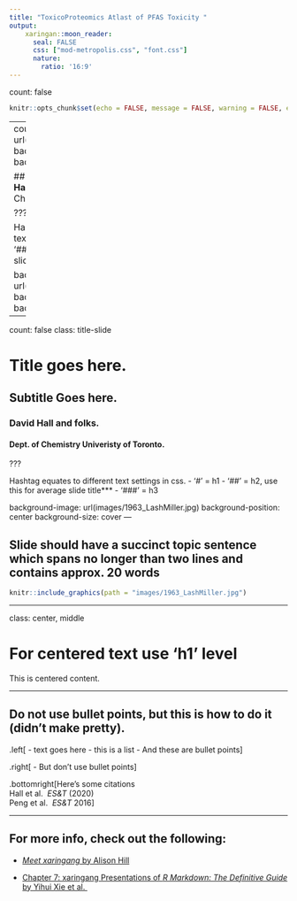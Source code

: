 ```yaml
---
title: "ToxicoProteomics Atlast of PFAS Toxicity "
output: 
    xaringan::moon_reader:
      seal: FALSE
      css: ["mod-metropolis.css", "font.css"]
      nature:
        ratio: '16:9'
---
```


count: false

```r
knitr::opts_chunk$set(echo = FALSE, message = FALSE, warning = FALSE, error = FALSE)
```

<!-- 
  colours: 
    oxford blue #0A214F
    White #FFFFFF
    Portland Orange #F46036
    Titatium Yellow #F0E100
    Persian Green #1B998B
-->

---
count: false
background-image: url(images/1963_LashMiller.jpg)
background-position: center
background-size: cover

## Title Goes here. 
### **David Hall** and folks. 
#### Dept. of Chemistry Univeristy of Toronto.

???

Hashtag equates to different text settings in css. 
- '#' = h1
- '##' = h2, use this for average slide title***
- '###' = h3

background-image: url(images/1963_LashMiller.jpg)
background-position: center
background-size: cover
---

count: false
class: title-slide

# Title goes here. 
## Subtitle Goes here. 
### **David Hall** and folks. 
#### Dept. of Chemistry Univeristy of Toronto.

???

Hashtag equates to different text settings in css. 
- '#' = h1
- '##' = h2, use this for average slide title***
- '###' = h3

background-image: url(images/1963_LashMiller.jpg)
background-position: center
background-size: cover
---

## Slide should have a succinct topic sentence which spans no longer than two lines and contains approx. 20 words

```r

knitr::include_graphics(path = "images/1963_LashMiller.jpg")

```

---

class: center, middle

# For centered text use 'h1' level

This is centered content.  

---

## Do not use bullet points, but this is how to do it (didn't make pretty). 


.left[
- text goes here
- this is a list
- And these are bullet points
] 

.right[
- But don't use bullet points
]

.bottomright[Here's some citations </br> Hall et al. <i> ES&T </i> (2020)</br> Peng et al. <i> ES&T </i> 2016]


---

## For more info, check out the following: 

- [*Meet xaringang* by Alison Hill](https://arm.rbind.io/slides/xaringan.html)

- [Chapter 7: xaringang Presentations of *R Markdown: The Definitive Guide* by Yihui Xie et al. ](https://bookdown.org/yihui/rmarkdown/xaringan.html)

